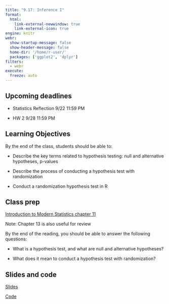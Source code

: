 ```yaml
---
title: "9.17: Inference I"
format: 
  html:
    link-external-newwindow: true
    link-external-icon: true
engine: knitr
webr: 
  show-startup-message: false
  show-header-message: false
  home-dir: '/home/r-user/'
  packages: ['ggplot2', 'dplyr']
filters:
  - webr
execute:
  freeze: auto
---
```


## Upcoming deadlines

-   Statistics Reflection 9/22 11:59 PM

-   HW 2 9/28 11:59 PM

## Learning Objectives

By the end of the class, students should be able to:

-   Describe the key terms related to hypothesis testing: null and alternative hypotheses, p-values

-   Describe the process of conducting a hypothesis test with randomization

-   Conduct a randomization hypothesis test in R

## Class prep

[Introduction to Modern Statistics chapter 11](https://openintro-ims.netlify.app/foundations-randomization)

Note: Chapter 13 is also useful for review

By the end of the reading, you should be able to answer the following questions:

-   What is a hypothesis test, and what are null and alternative hypotheses?

-   What does it mean to conduct a hypothesis test with randomization?

## Slides and code

[Slides](InferenceI_slides-speaker.html)

[Code](_InferenceI_Code.qmd)
